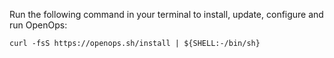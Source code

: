 Run the following command in your terminal to install, update, configure and run OpenOps:

```shell
curl -fsS https://openops.sh/install | ${SHELL:-/bin/sh}
```
